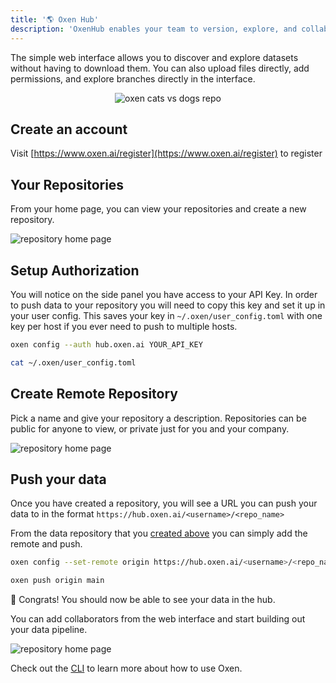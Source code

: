 ```yaml
---
title: '🌎 Oxen Hub'
description: 'OxenHub enables your team to version, explore, and collaborate on your datasets.'
---
```


The simple web interface allows you to discover and explore datasets without having to download them. You can also upload files directly, add permissions, and explore branches directly in the interface.


<p align="center">
    <img src="/images/CatsVsDogsRepo.png?raw=true" alt="oxen cats vs dogs repo" />
</p>

## Create an account

Visit [https://www.oxen.ai/register](https://www.oxen.ai/register) to register

## Your Repositories

From your home page, you can view your repositories and create a new repository.

![repository home page](/images/MyRepos.png)

## Setup Authorization

You will notice on the side panel you have access to your API Key. In order to push data to your repository you will need to copy this key and set it up in your user config. This saves your key in `~/.oxen/user_config.toml` with one key per host if you ever need to push to multiple hosts.

```bash
oxen config --auth hub.oxen.ai YOUR_API_KEY
```

```bash
cat ~/.oxen/user_config.toml
```

## Create Remote Repository

Pick a name and give your repository a description. Repositories can be public for anyone to view, or private just for you and your company.

![repository home page](/images/CreateRepository.png)

## Push your data

Once you have created a repository, you will see a URL you can push your data to in the format `https://hub.oxen.ai/<username>/<repo_name>`

From the data repository that you [created above](https://github.com/Oxen-AI/oxen-release#create-repository) you can simply add the remote and push.

```bash
oxen config --set-remote origin https://hub.oxen.ai/<username>/<repo_name>
```

```bash
oxen push origin main
```

🎉 Congrats! You should now be able to see your data in the hub.

You can add collaborators from the web interface and start building out your data pipeline.

![repository home page](/images/AddCollaborators.png)

Check out the [CLI](/getting-started/cli) to learn more about how to use Oxen.
